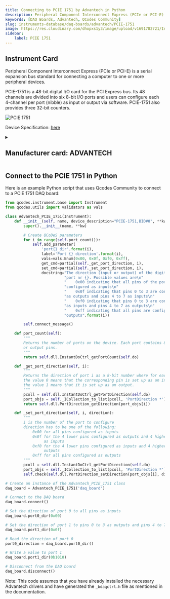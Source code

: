```yaml
---
title: Connecting to PCIE 1751 by Advantech in Python
description: Peripheral Component Interconnect Express (PCIe or PCI-E) is a serial expansion bus standard for connecting a computer to one or more peripheral devices.  PCIE-1751 is a 48-bit digital I/O card for the PCI Express bus. Its 48 channels are divided into six 8-bit I/O ports and users can configure each 4-channel per port (nibble) as input or output via software. PCIE-1751 also provides three 32-bit counters.
keywords: [DAQ Boards, Advantech, QCodes Community] 
slug: instruments-database/daq-boards/advantech/PCIE-1751 
image: https://res.cloudinary.com/dhopxs1y3/image/upload/v1691782721/Instruments/DAQ%20boards/PCIE-1751/PCIE-1751.png
sidebar:
    label: PCIE 1751 
---
```



## Instrument Card

Peripheral Component Interconnect Express (PCIe or PCI-E) is a serial expansion bus standard for connecting a computer to one or more peripheral devices.

PCIE-1751 is a 48-bit digital I/O card for the PCI Express bus. Its 48 channels are divided into six 8-bit I/O ports and users can configure each 4-channel per port (nibble) as input or output via software. PCIE-1751 also provides three 32-bit counters.

![PCIE 1751](https://res.cloudinary.com/dhopxs1y3/image/upload/v1691782721/Instruments/DAQ%20boards/PCIE-1751/PCIE-1751.png)

Device Specification: [here](https://www.messcomp.com/manual/42531113.pdf)

<details style={{ marginTop: "15px"}}>
<summary><h2 style={{display:'inline'}}>Manufacturer card: ADVANTECH</h2></summary>

![ADVANTECH](https://res.cloudinary.com/dhopxs1y3/image/upload/v1692142874/Instruments/Vendor%20Logos/Advantech.png)

Advantech is a leader in providing trusted innovative embedded and automation products and solutions.

- Headquarters: Taiwan
- Yearly Revenue (millions, USD): 2313
- Vendor Website: [here](https://www.advantech.com/en)

</details>


<FeaturedInstrumentVideo category="DAQ_BOARDS" />

## Connect to the PCIE 1751 in Python





<Tabs>

<SectionsCard category="DAQ_BOARDS" manufacturer="Advantech"></SectionsCard>

<TabItem value="QCodes Community" label="QCodes Community">

Here is an example Python script that uses Qcodes Community to connect to a PCIE 1751 DAQ board:

```python
from qcodes.instrument.base import Instrument
from qcodes.utils import validators as vals

class Advantech_PCIE_1751(Instrument):
    def __init__(self, name, device_description="PCIE-1751,BID#0", **kw):
        super().__init__(name, **kw)

        # Create QCoDeS parameters
        for i in range(self.port_count()):
            self.add_parameter(
                'port{}_dir'.format(i),
                label='Port {} direction'.format(i),
                vals=vals.Enum(0x00, 0x0f, 0xf0, 0xff),
                get_cmd=partial(self._get_port_direction, i),
                set_cmd=partial(self._set_port_direction, i),
                docstring="The direction (input or output) of the digital i/o "
                          "port nr {}. Possible values are\n"
                          "    0x00 indicating that all pins of the port are "
                          "configured as inputs\n"
                          "    0x0f indicating that pins 0 to 3 are configured "
                          "as outputs and pins 4 to 7 as inputs\n"
                          "    0xf0 indicating that pins 0 to 3 are configured "
                          "as inputs and pins 4 to 7 as outputs\n"
                          "    0xff indicating that all pins are configured as "
                          "outputs".format(i))

        self.connect_message()

    def port_count(self):
        """
        Returns the number of ports on the device. Each port contains 8 input
        or output pins.
        """
        return self.dll.InstantDoCtrl_getPortCount(self.do)

    def _get_port_direction(self, i):
        """
        Returns the direction of port i as a 8-bit number where for each bit,
        the value 0 means that the corresponding pin is set up as an input and
        the value 1 means that it is set up as an output.
        """
        pcoll = self.dll.InstantDoCtrl_getPortDirection(self.do)
        port_objs = self._ICollection_to_list(pcoll, 'PortDirection *')
        return self.dll.PortDirection_getDirection(port_objs[i])

    def _set_port_direction(self, i, direction):
        """
        i is the number of the port to configure
        direction has to be one of the following:
            0x00 for all pins configured as inputs
            0x0f for the 4 lower pins configured as outputs and 4 higher pins
                 as inputs
            0xf0 for the 4 lower pins configured as inputs and 4 higher pins as
                 outputs
            0xff for all pins configured as outputs
        """
        pcoll = self.dll.InstantDoCtrl_getPortDirection(self.do)
        port_objs = self._ICollection_to_list(pcoll, 'PortDirection *')
        self.check(self.dll.PortDirection_setDirection(port_objs[i], direction))

# Create an instance of the Advantech_PCIE_1751 class
daq_board = Advantech_PCIE_1751('daq_board')

# Connect to the DAQ board
daq_board.connect()

# Set the direction of port 0 to all pins as inputs
daq_board.port0_dir(0x00)

# Set the direction of port 1 to pins 0 to 3 as outputs and pins 4 to 7 as inputs
daq_board.port1_dir(0x0f)

# Read the direction of port 0
port0_direction = daq_board.port0_dir()

# Write a value to port 1
daq_board.port1_dir(0b1010)

# Disconnect from the DAQ board
daq_board.disconnect()
```

Note: This code assumes that you have already installed the necessary Advantech drivers and have generated the `_bdaqctrl.h` file as mentioned in the documentation.

</TabItem>
</Tabs>